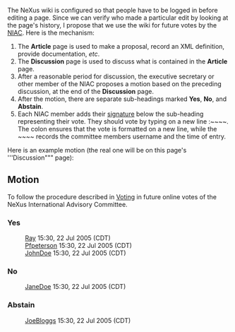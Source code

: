 The NeXus wiki is configured so that people have to be logged in before editing a page.  Since we can verify who made a particular edit by looking at the page's history, I propose that we use the wiki for future votes by the [[NIAC]].  Here is the mechanism:
# The '''Article''' page is used to make a proposal, record an XML definition, provide documentation, ''etc''.
# The '''Discussion''' page is used to discuss what is contained in the '''Article''' page.
# After a reasonable period for discussion, the executive secretary or other member of the NIAC proposes a motion based on the preceding discussion, at the end of the '''Discussion''' page.
# After the motion, there are separate sub-headings marked '''Yes''', '''No''', and '''Abstain'''.
# Each NIAC member adds their [[Help:Contents#Signatures|signature]] below the sub-heading representing their vote.  They should vote by typing on a new line <nowiki>:~~~~</nowiki>.  The colon ensures that the vote is formatted on a new line, while the <nowiki>~~~~</nowiki> records the committee members username and the time of entry.

Here is an example motion (the real one will be on this page's '''Discussion""" page):

==Motion==
To follow the procedure described in [[Voting]] in future online votes of the NeXus International Advisory Committee.
===Yes===
:[[User:Ray|Ray]] 15:30, 22 Jul 2005 (CDT)
:[[User:Pfpeterson|Pfpeterson]] 15:30, 22 Jul 2005 (CDT)
:[[User:JohnDoe|JohnDoe]] 15:30, 22 Jul 2005 (CDT)

===No===
:[[User:JaneDoe|JaneDoe]] 15:30, 22 Jul 2005 (CDT)
===Abstain===
:[[User:JoeBloggs|JoeBloggs]] 15:30, 22 Jul 2005 (CDT)